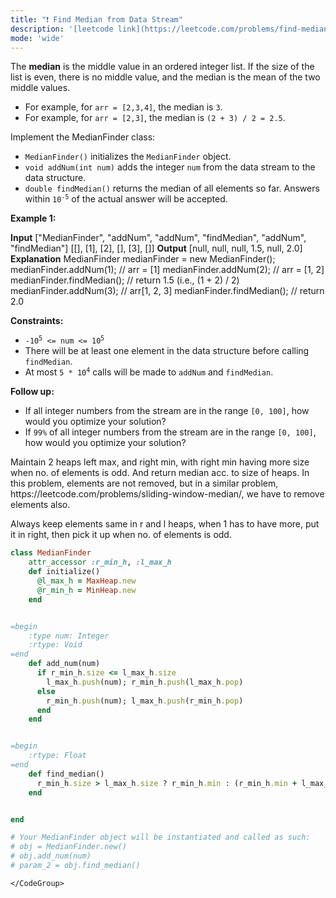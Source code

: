 ```yaml
---
title: "❗️ Find Median from Data Stream"
description: '[leetcode link](https://leetcode.com/problems/find-median-from-data-stream/description/)'
mode: 'wide'
---
```

<Tabs>
  <Tab title="Question" icon="circle-question" iconType="regular">
    <Card>
      <p>The <strong>median</strong> is the middle value in an ordered integer list. If the size of the list is even, there is no middle value, and the median is the mean of the two middle values.</p>  <ul>  <li>For example, for <code>arr = [2,3,4]</code>, the median is <code>3</code>.</li>  <li>For example, for <code>arr = [2,3]</code>, the median is <code>(2 + 3) / 2 = 2.5</code>.</li> </ul>  <p>Implement the MedianFinder class:</p>  <ul>  <li><code>MedianFinder()</code> initializes the <code>MedianFinder</code> object.</li>  <li><code>void addNum(int num)</code> adds the integer <code>num</code> from the data stream to the data structure.</li>  <li><code>double findMedian()</code> returns the median of all elements so far. Answers within <code>10<sup>-5</sup></code> of the actual answer will be accepted.</li> </ul>   <p><strong class="example">Example 1:</strong></p>   <strong>Input</strong> [&quot;MedianFinder&quot;, &quot;addNum&quot;, &quot;addNum&quot;, &quot;findMedian&quot;, &quot;addNum&quot;, &quot;findMedian&quot;] [[], [1], [2], [], [3], []] <strong>Output</strong> [null, null, null, 1.5, null, 2.0]  <strong>Explanation</strong> MedianFinder medianFinder = new MedianFinder(); medianFinder.addNum(1);    // arr = [1] medianFinder.addNum(2);    // arr = [1, 2] medianFinder.findMedian(); // return 1.5 (i.e., (1 + 2) / 2) medianFinder.addNum(3);    // arr[1, 2, 3] medianFinder.findMedian(); // return 2.0    <p><strong>Constraints:</strong></p>  <ul>  <li><code>-10<sup>5</sup> &lt;= num &lt;= 10<sup>5</sup></code></li>  <li>There will be at least one element in the data structure before calling <code>findMedian</code>.</li>  <li>At most <code>5 * 10<sup>4</sup></code> calls will be made to <code>addNum</code> and <code>findMedian</code>.</li> </ul>   <p><strong>Follow up:</strong></p>  <ul>  <li>If all integer numbers from the stream are in the range <code>[0, 100]</code>, how would you optimize your solution?</li>  <li>If <code>99%</code> of all integer numbers from the stream are in the range <code>[0, 100]</code>, how would you optimize your solution?</li> </ul> 
    </Card>
  </Tab>
  <Tab title="Solution" icon="lightbulb" iconType="regular" >
    <Card>
      Maintain 2 heaps left max, and right min, with right min having more size when no. of elements is odd. And return median acc. to size of heaps. In this problem, elements are not removed, but in a similar problem, https://leetcode.com/problems/sliding-window-median/, we have to remove elements also. 

Always keep elements same in r and l heaps, when 1 has to have more, put it in right, then pick it up when no. of elements is odd.
</Card>
  <Expandable title="code">
    <CodeGroup dropdown>
```ruby title="Find Median from Data Stream" lines
class MedianFinder
    attr_accessor :r_min_h, :l_max_h
    def initialize()
      @l_max_h = MaxHeap.new
      @r_min_h = MinHeap.new
    end


=begin
    :type num: Integer
    :rtype: Void
=end
    def add_num(num)
      if r_min_h.size <= l_max_h.size
        l_max_h.push(num); r_min_h.push(l_max_h.pop)
      else
        r_min_h.push(num); l_max_h.push(r_min_h.pop)
      end
    end


=begin
    :rtype: Float
=end
    def find_median()
      r_min_h.size > l_max_h.size ? r_min_h.min : (r_min_h.min + l_max_h.max)/2.0
    end


end

# Your MedianFinder object will be instantiated and called as such:
# obj = MedianFinder.new()
# obj.add_num(num)
# param_2 = obj.find_median()
```
    </CodeGroup>
  </Expandable>
  </Tab>
</Tabs>
